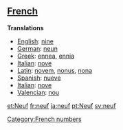==[[French]]==

'''Translations'''

*[[English]]: [[nine]]
*[[German]]: [[neun]]
*[[Greek]]: [[ennea]], [[ennia]]
*[[Italian]]: [[nove]]
*[[Latin]]: [[novem]], [[nonus]], [[nona]]
*[[Spanish]]: [[nueve]]
*[[Italian]]: [[nove]]
*[[Valencian]]: [[nou]]

[[Category:French numbers]]

[[et:Neuf]]
[[fr:neuf]]
[[ja:neuf]]
[[pt:Neuf]]
[[sv:neuf]]